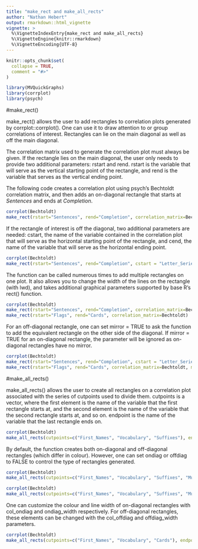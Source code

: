 ```yaml
---
title: "make_rect and make_all_rects"
author: "Nathan Hebert"
output: rmarkdown::html_vignette
vignette: >
  %\VignetteIndexEntry{make_rect and make_all_rects}
  %\VignetteEngine{knitr::rmarkdown}
  %\VignetteEncoding{UTF-8}
---
```


```r
knitr::opts_chunk$set(
  collapse = TRUE,
  comment = "#>"
)
```

```r
library(MVQuickGraphs)
library(corrplot)
library(psych)
```

#make_rect()

make_rect() allows the user to add rectangles to correlation plots generated by corrplot::corrplot(). One can use it to draw attention to or group correlations of interest. Rectangles can lie on the main diagonal as well as off the main diagonal. 

The correlation matrix used to generate the correlation plot must always be given. If the rectangle lies on the main diagonal, the user only needs to provide two additional parameters: rstart and rend. rstart is the variable that will serve as the vertical starting point of the rectangle, and rend is the variable that serves as the vertical ending point.

The following code creates a correlation plot using psych's Bechtoldt correlation matrix, and then adds an on-diagonal rectangle that starts at _Sentences_ and ends at _Completion_.

```r
corrplot(Bechtoldt)
make_rect(rstart="Sentences", rend="Completion", correlation_matrix=Bechtoldt)
```

If the rectangle of interest is off the diagonal, two additional parameters are needed: cstart, the name of the variable contained in the correlation plot that will serve as the horizontal starting point of the rectangle, and cend, the name of the variable that will serve as the horizontal ending point.

```r
corrplot(Bechtoldt)
make_rect(rstart="Sentences", rend="Completion", cstart = "Letter_Series", cend = "Letter_Grouping", correlation_matrix=Bechtoldt)
```

The function can be called numerous times to add multiple rectangles on one plot. It also allows you to change the width of the lines on the rectangle (with lwd), and takes additional graphical parameters supported by base R's rect() function.

```r
corrplot(Bechtoldt)
make_rect(rstart="Sentences", rend="Completion", correlation_matrix=Bechtoldt, lwd = 5, border = "orange")
make_rect(rstart="Flags", rend="Cards", correlation_matrix=Bechtoldt)
```

For an off-diagonal rectangle, one can set mirror = TRUE to ask the function to add the equivalent rectangle on the other side of the diagonal. If mirror = TRUE for an on-diagonal rectangle, the parameter will be ignored as on-diagonal rectangles have no mirror.

```r
corrplot(Bechtoldt)
make_rect(rstart="Sentences", rend="Completion", cstart = "Letter_Series", cend = "Letter_Grouping", correlation_matrix=Bechtoldt, mirror = TRUE) #off-diagonal rectangle
make_rect(rstart="Flags", rend="Cards", correlation_matrix=Bechtoldt, mirror = TRUE, border = "blue") #on-diagonal rectangle
```

#make_all_rects()

make_all_rects() allows the user to create all rectangles on a correlation plot associated with the series of cutpoints used to divide them. cutpoints is a vector, where the first element is the name of the variable that the first rectangle starts at, and the second element is the name of the variable that the second rectangle starts at, and so on. endpoint is the name of the variable that the last rectangle ends on.

```r
corrplot(Bechtoldt)
make_all_rects(cutpoints=c("First_Names", "Vocabulary", "Suffixes"), endpoint="Three_Higher", correlation_matrix=Bechtoldt)
```
By default, the function creates both on-diagonal and off-diagonal rectangles (which differ in colour). However, one can set ondiag or offdiag to FALSE to control the type of rectangles generated.

```r
corrplot(Bechtoldt)
make_all_rects(cutpoints=c("First_Names", "Vocabulary", "Suffixes", "Multiplication"), endpoint="Letter_Grouping", correlation_matrix=Bechtoldt, ondiag = FALSE) #only off-diagonal rectangles

corrplot(Bechtoldt)
make_all_rects(cutpoints=c("First_Names", "Vocabulary", "Suffixes", "Multiplication"), endpoint="Letter_Grouping", correlation_matrix=Bechtoldt, offdiag = FALSE) #only on-diagonal rectangles
```
One can customize the colour and line width of on-diagonal rectangles with col_ondiag and ondiag_width respectively. For off-diagonal rectangles, these elements can be changed with the col_offdiag and offdiag_width parameters. 

```r
corrplot(Bechtoldt)
make_all_rects(cutpoints=c("First_Names", "Vocabulary", "Cards"), endpoint="Three_Higher", correlation_matrix=Bechtoldt, col_offdiag = "orange", col_ondiag = "blue", ondiag_width = 3, offdiag_width = 4)
```
